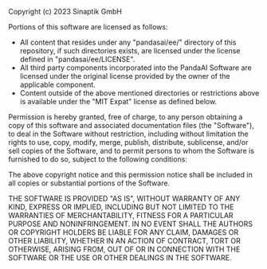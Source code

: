 Copyright (c) 2023 Sinaptik GmbH

Portions of this software are licensed as follows:

- All content that resides under any "pandasai/ee/" directory of this repository, if such directories exists, are licensed under the license defined in "pandasai/ee/LICENSE".
- All third party components incorporated into the PandaAI Software are licensed under the original license provided by the owner of the applicable component.
- Content outside of the above mentioned directories or restrictions above is available under the "MIT Expat" license as defined below.

Permission is hereby granted, free of charge, to any person obtaining a copy
of this software and associated documentation files (the "Software"), to deal
in the Software without restriction, including without limitation the rights
to use, copy, modify, merge, publish, distribute, sublicense, and/or sell
copies of the Software, and to permit persons to whom the Software is
furnished to do so, subject to the following conditions:

The above copyright notice and this permission notice shall be included in all
copies or substantial portions of the Software.

THE SOFTWARE IS PROVIDED "AS IS", WITHOUT WARRANTY OF ANY KIND, EXPRESS OR
IMPLIED, INCLUDING BUT NOT LIMITED TO THE WARRANTIES OF MERCHANTABILITY,
FITNESS FOR A PARTICULAR PURPOSE AND NONINFRINGEMENT. IN NO EVENT SHALL THE
AUTHORS OR COPYRIGHT HOLDERS BE LIABLE FOR ANY CLAIM, DAMAGES OR OTHER
LIABILITY, WHETHER IN AN ACTION OF CONTRACT, TORT OR OTHERWISE, ARISING FROM,
OUT OF OR IN CONNECTION WITH THE SOFTWARE OR THE USE OR OTHER DEALINGS IN THE
SOFTWARE.
